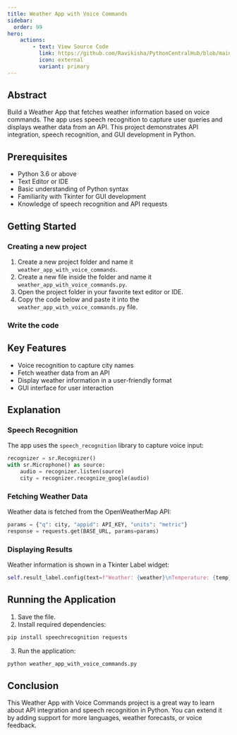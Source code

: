 ```yaml
---
title: Weather App with Voice Commands
sidebar:
  order: 99
hero:
    actions:
        - text: View Source Code
          link: https://github.com/Ravikisha/PythonCentralHub/blob/main/projects/intermediate/weather_app_with_voice_commands.py
          icon: external
          variant: primary
---
```


## Abstract

Build a Weather App that fetches weather information based on voice commands. The app uses speech recognition to capture user queries and displays weather data from an API. This project demonstrates API integration, speech recognition, and GUI development in Python.

## Prerequisites
- Python 3.6 or above
- Text Editor or IDE
- Basic understanding of Python syntax
- Familiarity with Tkinter for GUI development
- Knowledge of speech recognition and API requests

## Getting Started
### Creating a new project
1. Create a new project folder and name it `weather_app_with_voice_commands`.
2. Create a new file inside the folder and name it `weather_app_with_voice_commands.py`.
3. Open the project folder in your favorite text editor or IDE.
4. Copy the code below and paste it into the `weather_app_with_voice_commands.py` file.

### Write the code
<FileCode file="projects/intermediate/weather_app_with_voice_commands.py" lang="python" title="weather_app_with_voice_commands.py" showLineNumbers={1} />

## Key Features
- Voice recognition to capture city names
- Fetch weather data from an API
- Display weather information in a user-friendly format
- GUI interface for user interaction

## Explanation

### Speech Recognition
The app uses the `speech_recognition` library to capture voice input:
```python title="weather_app_with_voice_commands.py" showLineNumbers={1}
recognizer = sr.Recognizer()
with sr.Microphone() as source:
    audio = recognizer.listen(source)
    city = recognizer.recognize_google(audio)
```

### Fetching Weather Data
Weather data is fetched from the OpenWeatherMap API:
```python title="weather_app_with_voice_commands.py" showLineNumbers={1}
params = {"q": city, "appid": API_KEY, "units": "metric"}
response = requests.get(BASE_URL, params=params)
```

### Displaying Results
Weather information is shown in a Tkinter Label widget:
```python title="weather_app_with_voice_commands.py" showLineNumbers={1}
self.result_label.config(text=f"Weather: {weather}\nTemperature: {temp}°C")
```

## Running the Application
1. Save the file.
2. Install required dependencies:
```bash
pip install speechrecognition requests
```
3. Run the application:
```bash
python weather_app_with_voice_commands.py
```

## Conclusion
This Weather App with Voice Commands project is a great way to learn about API integration and speech recognition in Python. You can extend it by adding support for more languages, weather forecasts, or voice feedback.
